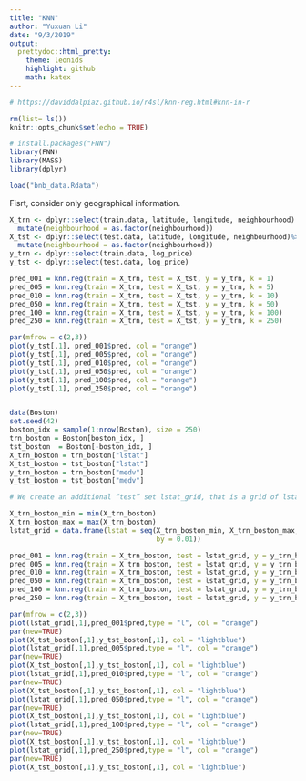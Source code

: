 ```yaml
---
title: "KNN"
author: "Yuxuan Li"
date: "9/3/2019"
output:
  prettydoc::html_pretty:
    theme: leonids
    highlight: github
    math: katex
---
```


```r
# https://daviddalpiaz.github.io/r4sl/knn-reg.html#knn-in-r 

rm(list= ls())
knitr::opts_chunk$set(echo = TRUE)

# install.packages("FNN")
library(FNN)
library(MASS)
library(dplyr)

load("bnb_data.Rdata")

```


Fisrt, consider only geographical information. 

```r

X_trn <- dplyr::select(train.data, latitude, longitude, neighbourhood) %>%
  mutate(neighbourhood = as.factor(neighbourhood))
X_tst <- dplyr::select(test.data, latitude, longitude, neighbourhood)%>%
  mutate(neighbourhood = as.factor(neighbourhood))
y_trn <- dplyr::select(train.data, log_price)
y_tst <- dplyr::select(test.data, log_price)

pred_001 = knn.reg(train = X_trn, test = X_tst, y = y_trn, k = 1)
pred_005 = knn.reg(train = X_trn, test = X_tst, y = y_trn, k = 5)
pred_010 = knn.reg(train = X_trn, test = X_tst, y = y_trn, k = 10)
pred_050 = knn.reg(train = X_trn, test = X_tst, y = y_trn, k = 50)
pred_100 = knn.reg(train = X_trn, test = X_tst, y = y_trn, k = 100)
pred_250 = knn.reg(train = X_trn, test = X_tst, y = y_trn, k = 250)

par(mfrow = c(2,3))
plot(y_tst[,1], pred_001$pred, col = "orange")
plot(y_tst[,1], pred_005$pred, col = "orange")
plot(y_tst[,1], pred_010$pred, col = "orange")
plot(y_tst[,1], pred_050$pred, col = "orange")
plot(y_tst[,1], pred_100$pred, col = "orange")
plot(y_tst[,1], pred_250$pred, col = "orange")



```























```r
data(Boston)
set.seed(42)
boston_idx = sample(1:nrow(Boston), size = 250)
trn_boston = Boston[boston_idx, ]
tst_boston  = Boston[-boston_idx, ]
X_trn_boston = trn_boston["lstat"]
X_tst_boston = tst_boston["lstat"]
y_trn_boston = trn_boston["medv"]
y_tst_boston = tst_boston["medv"]

# We create an additional “test” set lstat_grid, that is a grid of lstat values at which we will predict medv in order to create graphics.

X_trn_boston_min = min(X_trn_boston)
X_trn_boston_max = max(X_trn_boston)
lstat_grid = data.frame(lstat = seq(X_trn_boston_min, X_trn_boston_max, 
                                    by = 0.01))

pred_001 = knn.reg(train = X_trn_boston, test = lstat_grid, y = y_trn_boston, k = 1)
pred_005 = knn.reg(train = X_trn_boston, test = lstat_grid, y = y_trn_boston, k = 5)
pred_010 = knn.reg(train = X_trn_boston, test = lstat_grid, y = y_trn_boston, k = 10)
pred_050 = knn.reg(train = X_trn_boston, test = lstat_grid, y = y_trn_boston, k = 50)
pred_100 = knn.reg(train = X_trn_boston, test = lstat_grid, y = y_trn_boston, k = 100)
pred_250 = knn.reg(train = X_trn_boston, test = lstat_grid, y = y_trn_boston, k = 250)

par(mfrow = c(2,3))
plot(lstat_grid[,1],pred_001$pred,type = "l", col = "orange")
par(new=TRUE)
plot(X_tst_boston[,1],y_tst_boston[,1], col = "lightblue")
plot(lstat_grid[,1],pred_005$pred,type = "l", col = "orange")
par(new=TRUE)
plot(X_tst_boston[,1],y_tst_boston[,1], col = "lightblue")
plot(lstat_grid[,1],pred_010$pred,type = "l", col = "orange")
par(new=TRUE)
plot(X_tst_boston[,1],y_tst_boston[,1], col = "lightblue")
plot(lstat_grid[,1],pred_050$pred,type = "l", col = "orange")
par(new=TRUE)
plot(X_tst_boston[,1],y_tst_boston[,1], col = "lightblue")
plot(lstat_grid[,1],pred_100$pred,type = "l", col = "orange")
par(new=TRUE)
plot(X_tst_boston[,1],y_tst_boston[,1], col = "lightblue")
plot(lstat_grid[,1],pred_250$pred,type = "l", col = "orange")
par(new=TRUE)
plot(X_tst_boston[,1],y_tst_boston[,1], col = "lightblue")

```